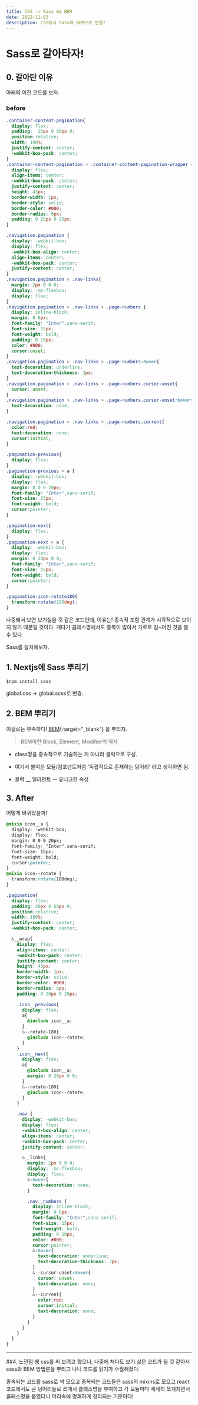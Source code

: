 ```yaml
---
title: CSS -> Sass && BEM
date: 2022-11-03
description: CSS에서 Sass와 BEM으로 변경!
---
```


Sass로 갈아타자!
===============

## 0. 갈아탄 이유
아래의 이전 코드를 보자.

### before
```css
.container-content-pagination{
  display: flex;
  padding:  20px 0 60px 0;
  position:relative;
  width: 100%;
  justify-content: center;
  -webkit-box-pack: center;
}
.container-content-pagination > .container-content-pagination-wrapper {
  display: flex;
  align-items: center;
  -webkit-box-pack: center;
  justify-content: center;
  height: 43px;
  border-width: 1px;
  border-style: solid;
  border-color: #000;
  border-radius: 6px;
  padding: 0 20px 0 20px;
}

.navigation.pagination {
  display: -webkit-box;
  display: flex;
  -webkit-box-align: center;
  align-items: center;
  -webkit-box-pack: center;
  justify-content: center;
}
.navigation.pagination > .nav-links{
  margin: 2px 0 0 0;
  display: -ms-flexbox;
  display: flex;
}
.navigation.pagination > .nav-links > .page-numbers {
  display: inline-block;
  margin: 0 8px;
  font-family: "Inter",sans-serif;
  font-size: 15px;
  font-weight: bold;
  padding: 0 10px;
  color: #000;
  cursor:unset;
}
.navigation.pagination > .nav-links > .page-numbers:hover{
  text-decoration: underline;
  text-decoration-thickness: 3px;
}
.navigation.pagination > .nav-links > .page-numbers.cursor-unset{
  cursor: unset;
}
.navigation.pagination > .nav-links > .page-numbers.cursor-unset:hover{
  text-decoration: none;
}

.navigation.pagination > .nav-links > .page-numbers.current{
  color:red;
  text-decoration: none;
  cursor:initial;
}

.pagination-previous{
  display: flex;
}
.pagination-previous > a {
  display: -webkit-box;
  display: flex;
  margin: 0 0 0 20px;
  font-family: "Inter",sans-serif;
  font-size: 15px;
  font-weight: bold;
  cursor:pointer;
}

.pagination-next{
  display: flex;
}
.pagination-next > a {
  display: -webkit-box;
  display: flex;
  margin: 0 20px 0 0;
  font-family: "Inter",sans-serif;
  font-size: 15px;
  font-weight: bold;
  cursor:pointer;
}

.pagination-icon-rotate180{
  transform:rotate(180deg);
}
```

나중돼서 보면 보기싫을 것 같은 코드인데, 이유는!
종속적 포함 관계가 시각적으로 보이지 않기 때문일 것이다.
게다가 클래스명에서도 중복이 많아서 가로로 길~어진 것을 볼 수 있다.

Sass를 설치해보자.


## 1. Nextjs에 Sass 뿌리기

```
$npm install sass
```

global.css -> global.scss로 변경.


## 2. BEM 뿌리기
이걸로는 부족하다!
[BEM](https://velog.io/@nemo/bem){:target="_blank"} 을 뿌리자.

> BEM이란 Block, Element, Modifier의 약자

- class명을 종속적으로 기술하는 게 아니라 블럭으로 구성.

- 여기서 블럭은 모듈/컴포넌트처럼 '독립적으로 존재하는 덩어리' 라고 생각하면 됨.

- 블럭 __ 엘리먼트 -- 유니크한 속성


## 3. After
어떻게 바뀌었을까!

```css
@mixin icon__a {
  display: -webkit-box;
  display: flex;
  margin: 0 0 0 20px;
  font-family: "Inter",sans-serif;
  font-size: 15px;
  font-weight: bold;
  cursor:pointer;
}
@mixin icon--rotate {
  transform:rotate(180deg);
}

.pagination{
  display: flex;
  padding: 20px 0 60px 0;
  position:relative;
  width: 100%;
  justify-content: center;
  -webkit-box-pack: center;

  &__wrap{
    display: flex;
    align-items: center;
    -webkit-box-pack: center;
    justify-content: center;
    height: 43px;
    border-width: 1px;
    border-style: solid;
    border-color: #000;
    border-radius: 6px;
    padding: 0 20px 0 20px;

    .icon__previous{
      display: flex;
      a{
        @include icon__a;
      }
      &--rotate-180{
        @include icon--rotate;
      }
    }
    .icon__next{
      display: flex;
      a{
        @include icon__a;
        margin: 0 20px 0 0;
      }
      &--rotate-180{
        @include icon--rotate;
      }
    }

    .nav {
      display: -webkit-box;
      display: flex;
      -webkit-box-align: center;
      align-items: center;
      -webkit-box-pack: center;
      justify-content: center;

      &__links{
        margin: 2px 0 0 0;
        display: -ms-flexbox;
        display: flex;
        &:hover{
          text-decoration: none;
        }

        .nav__numbers {
          display: inline-block;
          margin: 0 8px;
          font-family: "Inter",sans-serif;
          font-size: 15px;
          font-weight: bold;
          padding: 0 10px;
          color: #000;
          cursor:pointer;
          &:hover{
            text-decoration: underline;
            text-decoration-thickness: 3px;
          }
          &--cursor-unset:hover{
            cursor: unset;
            text-decoration: none;
          }
          &--current{
            color:red;
            cursor:initial;
            text-decoration: none;
          }
        }
      }
    }
  }
}
```

***

##4. 느낀점
쌩 css를 써 보려고 했으나,
나중에 쳐다도 보기 싫은 코드가 될 것 같아서
sass와 BEM 방법론을 뿌리고 나니 코드를 읽기가 수월해졌다.

종속되는 코드를 sass로 싹 모으고
중복되는 코드들은 sass의 mixins로 모으고
react 코드에서도 큰 덩어리들로 쪼개서 클래스명을 부여하고
각 모듈마다 세세히 쪼개지면서 클래스명을 붙였더니
머리속에 명쾌하게 정리되는 기분이다!